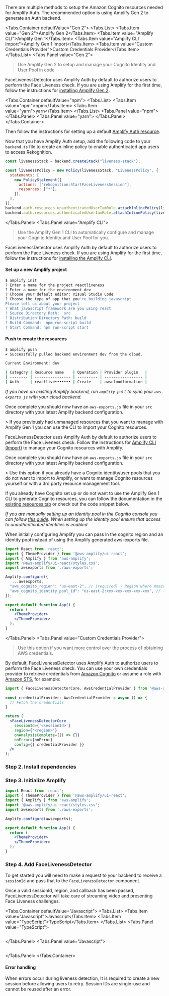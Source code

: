 
There are multiple methods to setup the Amazon Cognito resources needed for Amplify Auth. The recommended option is using Amplify Gen 2 to generate an Auth backend.

<CognitoCallout />

<Tabs.Container defaultValue="Gen 2">
  <Tabs.List>
    <Tabs.Item value="Gen 2">Amplify Gen 2</Tabs.Item>
    <Tabs.Item value="Amplify CLI">Amplify Gen 1</Tabs.Item>
    <Tabs.Item value="Amplify CLI Import">Amplify Gen 1 Import</Tabs.Item>
    <Tabs.Item value="Custom Credentials Provider">Custom Credentials Provider</Tabs.Item>
  </Tabs.List>
  <Tabs.Panel value="Gen 2">
> Use Amplify Gen 2 to setup and manage your Cognito Identity and User Pool in code

FaceLivenessDetector uses Amplify Auth by default to authorize users to perform the Face Liveness check. If you are using Amplify for the first time, follow the instructions for [installing Amplify Gen 2](https://docs.amplify.aws/react/start/).

<Tabs.Container defaultValue="npm">
  <Tabs.List>
    <Tabs.Item value="npm">npm</Tabs.Item>
    <Tabs.Item value="yarn">yarn</Tabs.Item>
  </Tabs.List>
  <Tabs.Panel value="npm">
    <TerminalCommand command="npm add --save-dev @aws-amplify/backend@latest @aws-amplify/backend-cli@latest" />
  </Tabs.Panel>
  <Tabs.Panel value="yarn">
    <TerminalCommand command="yarn add @aws-amplify/backend@latest @aws-amplify/backend-cli@latest --dev" />
  </Tabs.Panel>
</Tabs.Container>

Then follow the instructions for setting up a default [Amplify Auth resource](https://docs.amplify.aws/react/build-a-backend/auth/set-up-auth/).

Now that you have Amplify Auth setup, add the following code to your `backend.ts` file to create an inline policy to enable authenticated app users to access Rekognition.

```jsx
const livenessStack = backend.createStack("liveness-stack");

const livenessPolicy = new Policy(livenessStack, "LivenessPolicy", {
  statements: [
    new PolicyStatement({
      actions: ["rekognition:StartFaceLivenessSession"],
      resources: ["*"],
    }),
  ],
});
backend.auth.resources.unauthenticatedUserIamRole.attachInlinePolicy(livenessPolicy); // allows guest user access
backend.auth.resources.authenticatedUserIamRole.attachInlinePolicy(livenessPolicy); // allows logged in user access
```

  </Tabs.Panel>
  <Tabs.Panel value="Amplify CLI">
> Use the Amplify Gen 1 CLI to automatically configure and manage your Cognito Identity and User Pool for you.

FaceLivenessDetector uses Amplify Auth by default to authorize users to perform the Face Liveness check. If you are using Amplify for the first time, follow the instructions for [installing the Amplify CLI](https://docs.amplify.aws/cli/start/install/).

#### Set up a new Amplify project

```bash
$ amplify init
? Enter a name for the project reactliveness
? Enter a name for the environment dev
? Choose your default editor: Visual Studio Code
? Choose the type of app that you're building javascript
Please tell us about your project
? What javascript framework are you using react
? Source Directory Path:  src
? Distribution Directory Path: build
? Build Command:  npm run-script build
? Start Command: npm run-script start
```

<CLI />

#### Push to create the resources

```bash
$ amplify push
✔ Successfully pulled backend environment dev from the cloud.

Current Environment: dev

| Category | Resource name    | Operation | Provider plugin   |
| -------- | ---------------- | --------- | ----------------- |
| Auth     | reactlive••••••• | Create    | awscloudformation | 
```

_If you have an existing Amplify backend, run `amplify pull` to sync your `aws-exports.js` with your cloud backend._

Once complete you should now have an `aws-exports.js` file in your `src` directory with your latest Amplify backend configuration.

<Liveness />
  </Tabs.Panel>
    <Tabs.Panel value="Amplify CLI Import">
> If you previously had unmanaged resources that you want to manage with Amplify Gen 1 you can use the CLI to import your Cognito resources.

FaceLivenessDetector uses Amplify Auth by default to authorize users to perform the Face Liveness check. Follow the instructions for [Amplify CLI (Import)](https://docs.amplify.aws/lib/auth/getting-started/q/platform/js/#set-up-backend-resources) to manage your Cognito resources with Amplify.

Once complete you should now have an `aws-exports.js` file in your `src` directory with your latest Amplify backend configuration.

<Liveness />
  </Tabs.Panel>
  <Tabs.Panel value="Self Managed Cognito Resource">
> Use this option if you already have a Cognito identity/user pools that you do not want to import to Amplify, or want to manage Cognito resources yourself or with a 3rd party resource management tool.

If you already have Cognito set up or do not want to use the Amplify Gen 1 CLI to generate Cognito resources, you can follow the documentation in the [existing resources tab](https://docs.amplify.aws/lib/auth/getting-started/q/platform/js/#set-up-backend-resources) or check out the code snippet below.

_If you are manually setting up an identity pool in the Cognito console you can follow [this guide](https://docs.aws.amazon.com/cognito/latest/developerguide/getting-started-with-identity-pools.html#create-identity-pool). When setting up the identity pool ensure that access to unauthenticated identities is enabled._

When initially configuring Amplify you can pass in the cognito region and an identity pool instead of using the Amplify generated aws-exports file.

```jsx
import React from 'react';
import { ThemeProvider } from '@aws-amplify/ui-react';
import { Amplify } from 'aws-amplify';
import '@aws-amplify/ui-react/styles.css';
import awsexports from './aws-exports';

Amplify.configure({
   ...awsexports,
  "aws_cognito_region": "us-east-2", // (required) - Region where Amazon Cognito project was created
  "aws_cognito_identity_pool_id": "us-east-2:xxx-xxx-xxx-xxx-xxx", // (required) - the pool region should match the cognito region
});

export default function App() {
  return (
    <ThemeProvider>
    </ThemeProvider>
  );
}
```

<Liveness />

  </Tabs.Panel>
  <Tabs.Panel value="Custom Credentials Provider">
> Use this option if you want more control over the process of obtaining AWS credentials.

By default, FaceLivenessDetector uses Amplify Auth to authorize users to perform the Face Liveness check. You can use your own credentials provider to retrieve credentials from [Amazon Cognito](https://aws.amazon.com/cognito/) or assume a role with [Amazon STS](https://docs.aws.amazon.com/STS/latest/APIReference/API_AssumeRole.html), for example:

```jsx
import { FaceLivenessDetectorCore, AwsCredentialProvider } from '@aws-amplify/ui-react-liveness';
 
const credentialProvider: AwsCredentialProvider = async () => {
  // Fetch the credentials
}

return (
  <FaceLivenessDetectorCore
    sessionId={'<sessionId>'}
    region={'<region>'}
    onAnalysisComplete={() => {}}
    onError={onError}
    config={{ credentialProvider }}
  />
);
```

  <Callout />

  <Liveness />
  </Tabs.Panel>
</Tabs.Container>

### Step 2. Install dependencies

<InstallScripts component='liveness' />

### Step 3. Initialize Amplify

<AppDirectoryAlert />

```jsx
import React from 'react';
import { ThemeProvider } from '@aws-amplify/ui-react';
import { Amplify } from 'aws-amplify';
import '@aws-amplify/ui-react/styles.css';
import awsexports from './aws-exports';

Amplify.configure(awsexports);

export default function App() {
  return (
    <ThemeProvider>
    </ThemeProvider>
  );
}
```

### Step 4. Add FaceLivenessDetector

To get started you will need to make a request to your backend to receive a `sessionId` and pass that to the `FaceLivenessDetector` component.

Once a valid sessionId, region, and callback has been passed, FaceLivenessDetector will take care of streaming video and presenting Face Liveness challenges.

<Tabs.Container defaultValue="Javascript">
  <Tabs.List>
    <Tabs.Item value="Javascript">Javascript</Tabs.Item>
    <Tabs.Item value="TypeScript">TypeScript</Tabs.Item>
  </Tabs.List>
  <Tabs.Panel value="TypeScript">
```tsx file=./QuickStartReact.tsx
```
  </Tabs.Panel>
  <Tabs.Panel value="Javascript">
```tsx file=./QuickStartReact.jsx
```
  </Tabs.Panel>
</Tabs.Container>

#### Error handling

When errors occur during liveness detection, It is required to create a new session before allowing users to retry. Session IDs are single-use and cannot be reused after an error.
